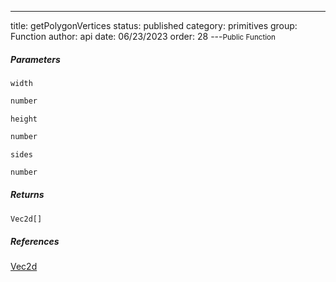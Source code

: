 ---
title: getPolygonVertices
status: published
category: primitives
group: Function
author: api
date: 06/23/2023
order: 28
---<Small>Public Function</Small>




##### Parameters


<ParametersTable>

<ParametersTableRow>
<ParametersTableName>

`width`

</ParametersTableName>
<ParametersTableDescription>

```ts
number
```



</ParametersTableDescription>
</ParametersTableRow>
<ParametersTableRow>
<ParametersTableName>

`height`

</ParametersTableName>
<ParametersTableDescription>

```ts
number
```



</ParametersTableDescription>
</ParametersTableRow>
<ParametersTableRow>
<ParametersTableName>

`sides`

</ParametersTableName>
<ParametersTableDescription>

```ts
number
```



</ParametersTableDescription>
</ParametersTableRow>
</ParametersTable>

##### Returns


```ts
Vec2d[]
```

##### References

[Vec2d](/gen/primitives/Vec2d-class)

